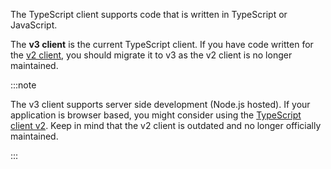 The TypeScript client supports code that is written in TypeScript or JavaScript.

The **v3 client** is the current TypeScript client. If you have code written for the [v2 client](/weaviate/client-libraries/typescript#javascripttypescript-client-v2-deprecation), you should migrate it to v3 as the v2 client is no longer maintained.

:::note

The v3 client supports server side development (Node.js hosted). If your application is browser based, you might consider using the [TypeScript client v2](/weaviate/client-libraries/typescript#javascripttypescript-client-v2-deprecation). Keep in mind that the v2 client is outdated and no longer officially maintained.

:::
